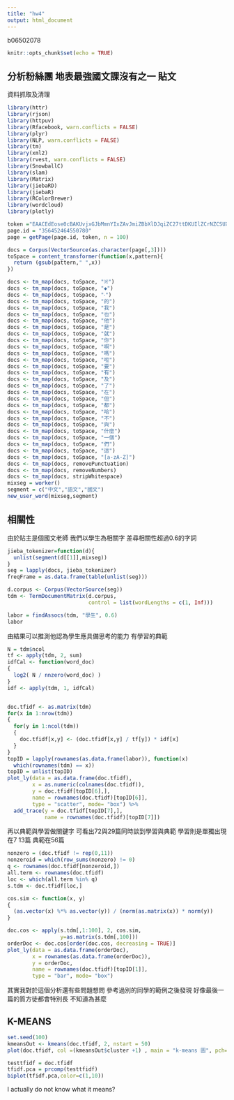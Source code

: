 ---
title: "hw4"
output: html_document
---
b06502078 

```{r setup, include=FALSE}
knitr::opts_chunk$set(echo = TRUE)
```

## 分析粉絲團 地表最強國文課沒有之一 貼文

資料抓取及清理

```{r}
library(httr)
library(rjson)
library(httpuv)
library(Rfacebook, warn.conflicts = FALSE)
library(plyr)
library(NLP, warn.conflicts = FALSE)
library(tm)
library(xml2)
library(rvest, warn.conflicts = FALSE)
library(SnowballC)
library(slam)
library(Matrix)
library(jiebaRD)
library(jiebaR)
library(RColorBrewer)
library(wordcloud)
library(plotly)
```



```{r}
token ="EAACEdEose0cBAKUvjxGJbMmnYIxZAvJmiZBbXlDJqiZC27ttDKUIlZCrNZCSUXmCYAf8UrZCfmZAIvygFUWYOzMZBkuNZCXikKE51XWBpyIWUdPZAO9wpHa7sFOFUzarWdYQgRAfbnlnoEw0ZAErzrGjqCOWQb3JOUrLqJoK5zPxBgtidyyWHrkxKwXPBouSxVResw6bx5g1vBZC4wZDZD"
page.id = "356452464550780"
page = getPage(page.id, token, n = 100)
```


```{r}
docs = Corpus(VectorSource(as.character(page[,3])))
toSpace = content_transformer(function(x,pattern){
  return (gsub(pattern," ",x))
})

docs <- tm_map(docs, toSpace, "※")
docs <- tm_map(docs, toSpace, "◆")
docs <- tm_map(docs, toSpace, "‧")
docs <- tm_map(docs, toSpace, "的")
docs <- tm_map(docs, toSpace, "我")
docs <- tm_map(docs, toSpace, "也")
docs <- tm_map(docs, toSpace, "他")
docs <- tm_map(docs, toSpace, "是")
docs <- tm_map(docs, toSpace, "就")
docs <- tm_map(docs, toSpace, "你")
docs <- tm_map(docs, toSpace, "啊")
docs <- tm_map(docs, toSpace, "嗎")
docs <- tm_map(docs, toSpace, "啦")
docs <- tm_map(docs, toSpace, "要")
docs <- tm_map(docs, toSpace, "有")
docs <- tm_map(docs, toSpace, "及")
docs <- tm_map(docs, toSpace, "了")
docs <- tm_map(docs, toSpace, "在")
docs <- tm_map(docs, toSpace, "但")
docs <- tm_map(docs, toSpace, "都")
docs <- tm_map(docs, toSpace, "哈")
docs <- tm_map(docs, toSpace, "不")
docs <- tm_map(docs, toSpace, "與")
docs <- tm_map(docs, toSpace, "什麼")
docs <- tm_map(docs, toSpace, "一個")
docs <- tm_map(docs, toSpace, "們")
docs <- tm_map(docs, toSpace, "這")
docs <- tm_map(docs, toSpace, "[a-zA-Z]")
docs <- tm_map(docs, removePunctuation)
docs <- tm_map(docs, removeNumbers)
docs <- tm_map(docs, stripWhitespace)
mixseg = worker()
segment = c("中文","語文","國文")
new_user_word(mixseg,segment)
```
## 相關性
由於貼主是個國文老師
我們以學生為相關字 差尋相關性超過0.6的字詞

```{r}
jieba_tokenizer=function(d){
  unlist(segment(d[[1]],mixseg))
}
seg = lapply(docs, jieba_tokenizer)
freqFrame = as.data.frame(table(unlist(seg)))

d.corpus <- Corpus(VectorSource(seg))
tdm <- TermDocumentMatrix(d.corpus, 
                          control = list(wordLengths = c(1, Inf)))

labor = findAssocs(tdm, "學生", 0.6)
labor
```
由結果可以推測他認為學生應具備思考的能力 有學習的典範

```{r}
N = tdm$ncol
tf <- apply(tdm, 2, sum)
idfCal <- function(word_doc)
{ 
  log2( N / nnzero(word_doc) ) 
}
idf <- apply(tdm, 1, idfCal)


doc.tfidf <- as.matrix(tdm)
for(x in 1:nrow(tdm))
{
  for(y in 1:ncol(tdm))
  {
    doc.tfidf[x,y] <- (doc.tfidf[x,y] / tf[y]) * idf[x]
  }
}
topID = lapply(rownames(as.data.frame(labor)), function(x) 
  which(rownames(tdm) == x))
topID = unlist(topID)
plot_ly(data = as.data.frame(doc.tfidf),
        x = as.numeric(colnames(doc.tfidf)),
        y = doc.tfidf[topID[6],], 
        name = rownames(doc.tfidf)[topID[6]],
        type = "scatter", mode= "box") %>%
  add_trace(y = doc.tfidf[topID[7],],
            name = rownames(doc.tfidf)[topID[7]])
```

再以典範與學習做關鍵字 可看出72與29篇同時談到學習與典範
學習則是單獨出現在7 13篇
典範在56篇

```{r}
nonzero = (doc.tfidf != rep(0,11))
nonzeroid = which(row_sums(nonzero) != 0)
q <- rownames(doc.tfidf[nonzeroid,])
all.term <- rownames(doc.tfidf)
loc <- which(all.term %in% q)
s.tdm <- doc.tfidf[loc,]

cos.sim <- function(x, y)
{ 
  (as.vector(x) %*% as.vector(y)) / (norm(as.matrix(x)) * norm(y)) 
}

doc.cos <- apply(s.tdm[,1:100], 2, cos.sim,
                 y=as.matrix(s.tdm[,100]))
orderDoc <- doc.cos[order(doc.cos, decreasing = TRUE)]
plot_ly(data = as.data.frame(orderDoc),
        x = rownames(as.data.frame(orderDoc)),
        y = orderDoc, 
        name = rownames(doc.tfidf)[topID[1]],
        type = "bar", mode= "box")
```

其實我對於這個分析還有些問題想問
參考過別的同學的範例之後發現
好像最後一篇的質方徒都會特別長
不知道為甚麼

## K-MEANS

```{r}
set.seed(100)
kmeansOut <- kmeans(doc.tfidf, 2, nstart = 50)
plot(doc.tfidf, col =(kmeansOut$cluster +1) , main = "k-means 圖", pch=20, cex=1)
```

```{r}
testtfidf = doc.tfidf
tfidf.pca = prcomp(testtfidf)
biplot(tfidf.pca,color=c(1,10))
```

I actually do not know what it means?
